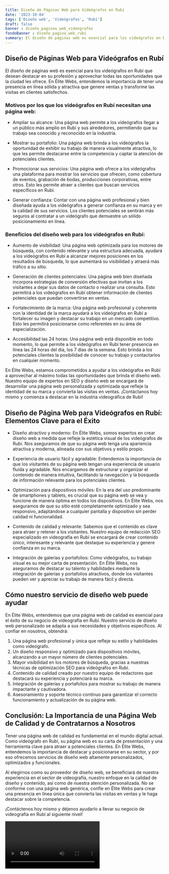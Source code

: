 ```yaml
---
title: Diseño de Páginas Web para Videógrafos en Rubí
date: '2023-10-04'
tags: ['Diseño web', 'Videógrafos', 'Rubí']
draft: false
banner : diseño_paginas_web_videógrafos
fondoBanner : diseño_pagina_web_rubí
summary: El diseño de páginas web es esencial para los videógrafos en Rubí que desean destacar en su profesión y aprovechar todas las oportunidades que la ciudad les ofrece. En Élite Webs, entendemos la importancia de tener una presencia en línea sólida y atractiva que genere ventas y transforme las visitas en clientes satisfechos.
---
```


## Diseño de Páginas Web para Videógrafos en Rubí

El diseño de páginas web es esencial para los videógrafos en Rubí que desean destacar en su profesión y aprovechar todas las oportunidades que la ciudad les ofrece. En Élite Webs, entendemos la importancia de tener una presencia en línea sólida y atractiva que genere ventas y transforme las visitas en clientes satisfechos.

### Motivos por los que los videógrafos en Rubí necesitan una página web:

- Ampliar su alcance: Una página web permite a los videógrafos llegar a un público más amplio en Rubí y sus alrededores, permitiendo que su trabajo sea conocido y reconocido en la industria.
  
- Mostrar su portafolio: Una página web brinda a los videógrafos la oportunidad de exhibir su trabajo de manera visualmente atractiva, lo que les permite destacarse entre la competencia y captar la atención de potenciales clientes.

- Promocionar sus servicios: Una página web ofrece a los videógrafos una plataforma para mostrar los servicios que ofrecen, como cobertura de eventos, grabación de bodas, producciones corporativas, entre otros. Esto les permite atraer a clientes que buscan servicios específicos en Rubí.

- Generar confianza: Contar con una página web profesional y bien diseñada ayuda a los videógrafos a generar confianza en su marca y en la calidad de sus servicios. Los clientes potenciales se sentirán más seguros al contratar a un videógrafo que demuestre un sólido posicionamiento en línea.

### Beneficios del diseño web para los videógrafos en Rubí:

- Aumento de visibilidad: Una página web optimizada para los motores de búsqueda, con contenido relevante y una estructura adecuada, ayudará a los videógrafos en Rubí a alcanzar mejores posiciones en los resultados de búsqueda, lo que aumentará su visibilidad y atraerá más tráfico a su sitio.

- Generación de clientes potenciales: Una página web bien diseñada incorpora estrategias de conversión efectivas que invitan a los visitantes a dejar sus datos de contacto o realizar una consulta. Esto permitirá a los videógrafos en Rubí obtener información de clientes potenciales que puedan convertirse en ventas.

- Fortalecimiento de la marca: Una página web profesional y coherente con la identidad de la marca ayudará a los videógrafos en Rubí a fortalecer su imagen y destacar su trabajo en un mercado competitivo. Esto les permitirá posicionarse como referentes en su área de especialización.

- Accesibilidad las 24 horas: Una página web está disponible en todo momento, lo que permite a los videógrafos en Rubí tener presencia en línea las 24 horas del día, los 7 días de la semana. Esto brinda a los potenciales clientes la posibilidad de conocer su trabajo y contactarlos en cualquier momento.

En Élite Webs, estamos comprometidos a ayudar a los videógrafos en Rubí a aprovechar al máximo todas las oportunidades que brinda el diseño web. Nuestro equipo de expertos en SEO y diseño web se encargará de desarrollar una página web personalizada y optimizada que refleje la identidad de su marca y convierta las visitas en ventas. ¡Contáctanos hoy mismo y comienza a destacar en la industria videográfica de Rubí!

<GifSeo />

<Cta />

## Diseño de Página Web para Videógrafos en Rubí: Elementos Clave para el Éxito

- Diseño atractivo y moderno: En Élite Webs, somos expertos en crear diseño web a medida que refleje la estética visual de los videógrafos de Rubí. Nos aseguramos de que su página web tenga una apariencia atractiva y moderna, alineada con sus objetivos y estilo propio.

- Experiencia de usuario fácil y agradable: Entendemos la importancia de que los visitantes de su página web tengan una experiencia de usuario fluida y agradable. Nos encargamos de estructurar y organizar el contenido de manera intuitiva, facilitando la navegación y la búsqueda de información relevante para los potenciales clientes.

- Optimización para dispositivos móviles: En la era del uso predominante de smartphones y tablets, es crucial que su página web se vea y funcione de manera óptima en todos los dispositivos. En Élite Webs, nos aseguramos de que su sitio esté completamente optimizado y sea responsivo, adaptándose a cualquier pantalla y dispositivo sin perder calidad ni funcionalidad.

- Contenido de calidad y relevante: Sabemos que el contenido es clave para atraer y retener a los visitantes. Nuestro equipo de redacción SEO especializado en videografía en Rubí se encargará de crear contenido único, interesante y relevante que destaque su experiencia y genere confianza en su marca.

- Integración de galerías y portafolios: Como videógrafos, su trabajo visual es su mejor carta de presentación. En Élite Webs, nos aseguramos de destacar su talento y habilidades mediante la integración de galerías y portafolios atractivos, donde los visitantes pueden ver y apreciar su trabajo de manera fácil y directa.

## Cómo nuestro servicio de diseño web puede ayudar

En Élite Webs, entendemos que una página web de calidad es esencial para el éxito de su negocio de videografía en Rubí. Nuestro servicio de diseño web personalizado se adapta a sus necesidades y objetivos específicos. Al confiar en nosotros, obtendrá:

1. Una página web profesional y única que refleje su estilo y habilidades como videógrafo.
2. Un diseño responsivo y optimizado para dispositivos móviles, alcanzando a un mayor número de clientes potenciales.
3. Mayor visibilidad en los motores de búsqueda, gracias a nuestras técnicas de optimización SEO para videógrafos en Rubí.
4. Contenido de calidad creado por nuestro equipo de redactores que destacará su experiencia y potenciará su marca.
5. Integración de galerías y portafolios para mostrar su trabajo de manera impactante y cautivadora.
6. Asesoramiento y soporte técnico continuo para garantizar el correcto funcionamiento y actualización de su página web.

## Conclusión: La Importancia de una Página Web de Calidad y de Contratarnos a Nosotros

Tener una página web de calidad es fundamental en el mundo digital actual. Como videógrafo en Rubí, su página web es su carta de presentación y una herramienta clave para atraer a potenciales clientes. En Élite Webs, entendemos la importancia de destacar y posicionarse en su sector, y por eso ofrecemos servicios de diseño web altamente personalizados, optimizados y funcionales.

Al elegirnos como su proveedor de diseño web, se beneficiará de nuestra experiencia en el sector de videografía, nuestro enfoque en la calidad de diseño y contenido, así como de nuestra atención personalizada. No se conforme con una página web genérica, confíe en Élite Webs para crear una presencia en línea única que convierta las visitas en ventas y le haga destacar sobre la competencia.

¡Contáctenos hoy mismo y déjenos ayudarlo a llevar su negocio de videografía en Rubí al siguiente nivel!

<Video />

<CtaBot job='Videógrafos' city='Rubí'/>

<Gmaps query='Rubí+españa+maps' />